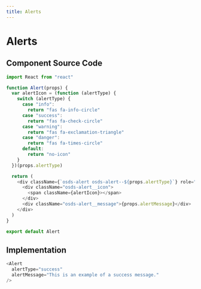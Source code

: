 ```yaml
---
title: Alerts
---
```



# Alerts

<Alert alertType="info" alertMessage="This is an example of an info message." />

<Alert
  alertType="success"
  alertMessage="This is an example of a success message."
/>

<Alert
  alertType="warning"
  alertMessage="This is an example of a warning message."
/>

<Alert
  alertType="danger"
  alertMessage="This is an example of a danger message."
/>

<h2 class="section-header">Component Source Code</h2>

```js
import React from "react"

function Alert(props) {
  var alertIcon = (function (alertType) {
    switch (alertType) {
      case "info":
        return "fas fa-info-circle"
      case "success":
        return "fas fa-check-circle"
      case "warning":
        return "fas fa-exclamation-triangle"
      case "danger":
        return "fas fa-times-circle"
      default:
        return "no-icon"
    }
  })(props.alertType)

  return (
    <div className={`osds-alert osds-alert--${props.alertType}`} role="alert">
      <div className="osds-alert__icon">
        <span className={alertIcon}></span>
      </div>
      <div className="osds-alert__message">{props.alertMessage}</div>
    </div>
  )
}

export default Alert
```

<h2 class="section-header">Implementation</h2>

```js
<Alert
  alertType="success"
  alertMessage="This is an example of a success message."
/>
```
